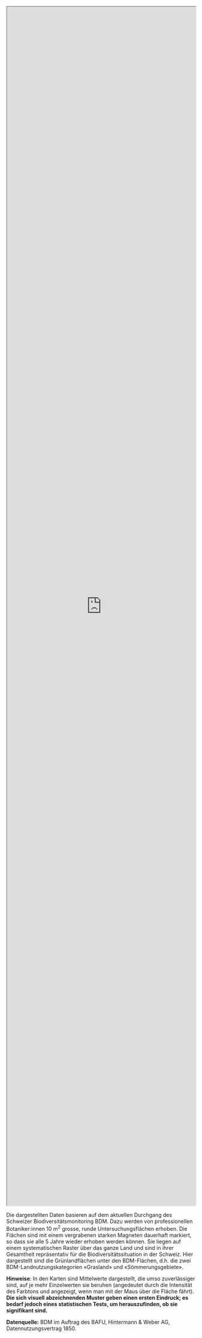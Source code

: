 
:::{.column-screen}

 <iframe src="https://ratnanil.shinyapps.io/shiny-species-richness/" title="Species Richness" style="width: 100%; height: 80vh">
 
 
 </iframe> 

:::

Die dargestellten Daten basieren auf dem aktuellen Durchgang des Schweizer Biodiversitätsmonitoring BDM. Dazu werden von professionellen Botaniker:innen 10 m^2^ grosse, runde Untersuchungsflächen erhoben. Die Flächen sind mit einem vergrabenen starken Magneten dauerhaft markiert, so dass sie alle 5 Jahre wieder erhoben werden können. Sie liegen auf einem systematischen Raster über das ganze Land und sind in ihrer Gesamtheit repräsentativ für die Biodiversitätssituation in der Schweiz. Hier dargestellt sind die Grünlandflächen unter den BDM-Flächen, d.h. die zwei BDM-Landnutzungskategorien «Grasland» und «Sömmerungsgebiete».

**Hinweise**: In den Karten sind Mittelwerte dargestellt, die umso zuverlässiger sind, auf je mehr Einzelwerten sie beruhen (angedeutet durch die Intensität des Farbtons und angezeigt, wenn man mit der Maus über die Fläche fährt). **Die sich visuell abzeichnenden Muster geben einen ersten Eindruck; es bedarf jedoch eines statistischen Tests, um herauszufinden, ob sie signifikant sind.**

**Datenquelle:** BDM im Auftrag des BAFU, Hintermann & Weber AG, Datennutzungsvertrag 1850.